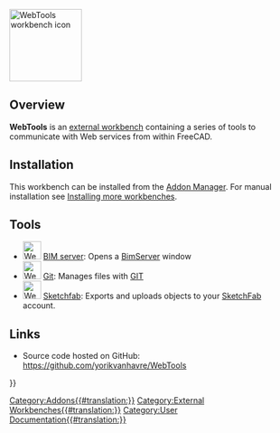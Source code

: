 <languages/>
<translate>
<!--T:99-->
[[Image:WebTools workbench icon.svg|thumb|128px|WebTools workbench icon]]

<!--T:1-->
==Overview==
'''WebTools''' is an [[External workbenches|external workbench]] containing a series of tools to communicate with Web services from within FreeCAD.

==Installation== <!--T:5-->

<!--T:6-->
This workbench can be installed from the [[Std_AddonMgr|Addon Manager]]. For manual installation see [[Installing_more_workbenches|Installing more workbenches]].

==Tools== <!--T:7-->

<!--T:2-->
* [[Image:WebTools_BimServer.svg|32px]] [[WebTools_BimServer|BIM server]]: Opens a [http://www.bimserver.org BimServer] window
* [[Image:WebTools_Git.svg|32px]] [[WebTools_Git|Git]]: Manages files with [https://en.wikipedia.org/wiki/Git_%28software%29 GIT]
* [[Image:WebTools_Sketchfab.svg|32px]] [[WebTools_Sketchfab|Sketchfab]]: Exports and uploads objects to your [http://www.sketchfab.com SketchFab] account.

==Links== <!--T:8-->

<!--T:9-->
*Source code hosted on GitHub: https://github.com/yorikvanhavre/WebTools


</translate>
{{Userdocnavi{{#translation:}}}}
[[Category:Addons{{#translation:}}]]
[[Category:External Workbenches{{#translation:}}]]
[[Category:User Documentation{{#translation:}}]]
{{clear}}